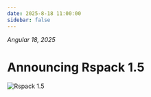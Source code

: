 ```yaml
---
date: 2025-8-18 11:00:00
sidebar: false
---
```


_Angular 18, 2025_

# Announcing Rspack 1.5

![Rspack 1.5](https://assets.rspack.rs/rspack/rspack-banner-v1-5.png)
